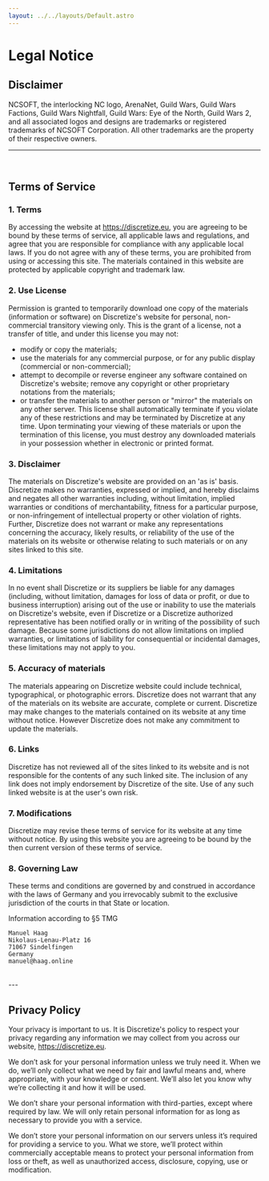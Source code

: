 ```yaml
---
layout: ../../layouts/Default.astro
---
```


# Legal Notice


## Disclaimer 
NCSOFT, the interlocking NC logo, ArenaNet, Guild Wars, Guild Wars Factions, Guild Wars Nightfall, Guild Wars: Eye of the North, Guild Wars 2, and all associated logos and designs are trademarks or registered trademarks of NCSOFT Corporation. All other trademarks are the property of their respective owners.

---
<br/>

## Terms of Service 

### 1. Terms

By accessing the website at https://discretize.eu, you are agreeing to be bound by these terms of service, all applicable laws and regulations, and agree that you are responsible for compliance with any applicable local laws. If you do not agree with any of these terms, you are prohibited from using or accessing this site. The materials contained in this website are protected by applicable copyright and trademark law.

### 2. Use License

Permission is granted to temporarily download one copy of the materials (information or software) on Discretize's website for personal, non-commercial transitory viewing only. This is the grant of a license, not a transfer of title, and under this license you may not:
- modify or copy the materials;
- use the materials for any commercial purpose, or for any public display (commercial or non-commercial);
- attempt to decompile or reverse engineer any software contained on Discretize's website; remove any copyright or other proprietary notations from the materials;
- or transfer the materials to another person or "mirror" the materials on any other server.
This license shall automatically terminate if you violate any of these restrictions and may be terminated by Discretize at any time. Upon terminating your viewing of these materials or upon the termination of this license, you must destroy any downloaded materials in your possession whether in electronic or printed format.

### 3. Disclaimer
The materials on Discretize's website are provided on an 'as is' basis. Discretize makes no warranties, expressed or implied, and hereby disclaims and negates all other warranties including, without limitation, implied warranties or conditions of merchantability, fitness for a particular purpose, or non-infringement of intellectual property or other violation of rights. Further, Discretize does not warrant or make any representations concerning the accuracy, likely results, or reliability of the use of the materials on its website or otherwise relating to such materials or on any sites linked to this site.

### 4. Limitations

In no event shall Discretize or its suppliers be liable for any damages (including, without limitation, damages for loss of data or profit, or due to business interruption) arising out of the use or inability to use the materials on Discretize's website, even if Discretize or a Discretize authorized representative has been notified orally or in writing of the possibility of such damage. Because some jurisdictions do not allow limitations on implied warranties, or limitations of liability for consequential or incidental damages, these limitations may not apply to you.

### 5. Accuracy of materials
The materials appearing on Discretize website could include technical, typographical, or photographic errors. Discretize does not warrant that any of the materials on its website are accurate, complete or current. Discretize may make changes to the materials contained on its website at any time without notice. However Discretize does not make any commitment to update the materials.

### 6. Links
Discretize has not reviewed all of the sites linked to its website and is not responsible for the contents of any such linked site. The inclusion of any link does not imply endorsement by Discretize of the site. Use of any such linked website is at the user's own risk.

### 7. Modifications
Discretize may revise these terms of service for its website at any time without notice. By using this website you are agreeing to be bound by the then current version of these terms of service.


### 8. Governing Law

These terms and conditions are governed by and construed in accordance with the laws of Germany and you irrevocably submit to the exclusive jurisdiction of the courts in that State or location.


Information according to §5 TMG

```
Manuel Haag
Nikolaus-Lenau-Platz 16
71067 Sindelfingen
Germany
manuel@haag.online
```

<br/>
---
<br/>

## Privacy Policy

Your privacy is important to us. It is Discretize's policy to respect your privacy regarding any information we may collect from you across our website, https://discretize.eu.

We don’t ask for your personal information unless we truly need it. When we do, we’ll only collect what we need by fair and lawful means and, where appropriate, with your knowledge or consent. We’ll also let you know why we’re collecting it and how it will be used.

We don’t share your personal information with third-parties, except where required by law. We will only retain personal information for as long as necessary to provide you with a service.

We don’t store your personal information on our servers unless it’s required for providing a service to you. What we store, we’ll protect within commercially acceptable means to protect your personal information from loss or theft, as well as unauthorized access, disclosure, copying, use or modification.